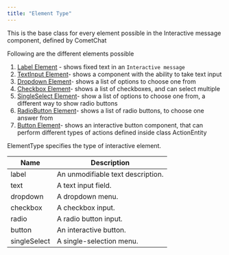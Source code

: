 ```yaml
---
title: "Element Type"
---
```


This is the base class for every element possible in the Interactive message component, defined by CometChat

Following are the different elements possible

1. [Label Element](/web-shared/label-element) - shows fixed text in an `Interactive message`
2. [TextInput Element](/web-shared/text-input-element)- shows a component with the ability to take text input
3. [Dropdown Element](/web-shared/dropdown-element)- shows a list of options to choose one from
4. [Checkbox Element](/web-shared/checkbox-element)- shows a list of checkboxes, and can select multiple
5. [SingleSelect Element](/web-shared/single-select-element)- show a list of options to choose one from, a different way to show radio buttons
6. [RadioButton Element](/web-shared/radio-button-element)- shows a list of radio buttons, to choose one answer from
7. [Button Element](/web-shared/button-element)- shows an interactive button component, that can perform different types of actions defined inside class ActionEntity

ElementType specifies the type of interactive element.

| Name         | Description                       |
| ------------ | --------------------------------- |
| label        | An unmodifiable text description. |
| text         | A text input field.               |
| dropdown     | A dropdown menu.                  |
| checkbox     | A checkbox input.                 |
| radio        | A radio button input.             |
| button       | An interactive button.            |
| singleSelect | A single-selection menu.          |
